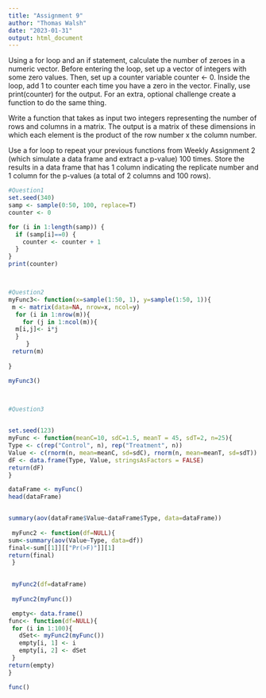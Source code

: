 ```yaml
---
title: "Assignment 9"
author: "Thomas Walsh"
date: "2023-01-31"
output: html_document
---
```

Using a for loop and an if statement, calculate the number of zeroes in a numeric vector. Before entering the loop, set up a vector of integers with some zero values. Then, set up a counter variable counter <- 0. Inside the loop, add 1 to counter each time you have a zero in the vector. Finally, use print(counter) for the output. For an extra, optional challenge create a function to do the same thing.

Write a function that takes as input two integers representing the number of rows and columns in a matrix. The output is a matrix of these dimensions in which each element is the product of the row number x the column number.

Use a for loop to repeat your previous functions from Weekly Assignment 2 (which simulate a data frame and extract a p-value) 100 times. Store the results in a data frame that has 1 column indicating the replicate number and 1 column for the p-values (a total of 2 columns and 100 rows).
```r

#Question1
set.seed(340)
samp <- sample(0:50, 100, replace=T)
counter <- 0

for (i in 1:length(samp)) {
  if (samp[i]==0) {
    counter <- counter + 1
  }
}
print(counter)



#Question2
myFunc3<- function(x=sample(1:50, 1), y=sample(1:50, 1)){
 m <- matrix(data=NA, nrow=x, ncol=y)
  for (i in 1:nrow(m)){
    for (j in 1:ncol(m)){
  m[i,j]<- i*j
  }
     } 
 return(m)
 
}

myFunc3()

 

#Question3


set.seed(123)
myFunc <- function(meanC=10, sdC=1.5, meanT = 45, sdT=2, n=25){
Type <- c(rep("Control", n), rep("Treatment", n))
Value <- c(rnorm(n, mean=meanC, sd=sdC), rnorm(n, mean=meanT, sd=sdT))
dF <- data.frame(Type, Value, stringsAsFactors = FALSE)
return(dF)
}

dataFrame <- myFunc()
head(dataFrame)


summary(aov(dataFrame$Value~dataFrame$Type, data=dataFrame))
 
 myFunc2 <- function(df=NULL){
sum<-summary(aov(Value~Type, data=df))
final<-sum[[1]][["Pr(>F)"]][1]
return(final)
 }
  

 myFunc2(df=dataFrame)
 
 myFunc2(myFunc())

 empty<- data.frame()
func<- function(df=NULL){
 for (i in 1:100){
   dSet<- myFunc2(myFunc())
   empty[i, 1] <- i
   empty[i, 2] <- dSet
 }
return(empty)
}

func()



















```

